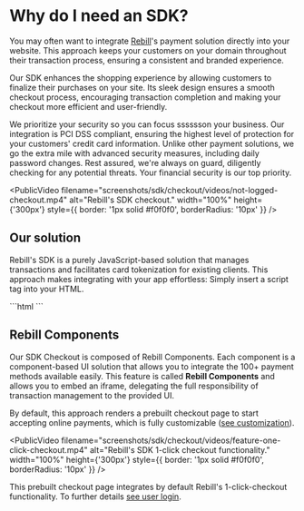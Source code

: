 
# Why do I need an SDK?

You may often want to integrate [Rebill](https://rebill.com/)'s payment solution directly into your website. This approach keeps your customers on your domain throughout their transaction process, ensuring a consistent and branded experience.

Our SDK enhances the shopping experience by allowing customers to finalize their purchases on your site. Its sleek design ensures a smooth checkout process, encouraging transaction completion and making your checkout more efficient and user-friendly.

We prioritize your security so you can focus sssssson your business. Our integration is PCI DSS compliant, ensuring the highest level of protection for your customers' credit card information. Unlike other payment solutions, we go the extra mile with advanced security measures, including daily password changes. Rest assured, we're always on guard, diligently checking for any potential threats. Your financial security is our top priority.

<PublicVideo
  filename="screenshots/sdk/checkout/videos/not-logged-checkout.mp4"
  alt="Rebill's SDK checkout."
  width="100%"
  height={'300px'}
  style={{ border: '1px solid #f0f0f0', borderRadius: '10px' }}
/>


## Our solution

Rebill's SDK is a purely JavaScript-based solution that manages transactions and facilitates card tokenization for existing clients. This approach makes integrating with your app effortless: Simply insert a script tag into your HTML.

<CodeGroup>
  ```html
  <script src="https://sdk.rebill.com/v3/rebill.js"></script>
  ```
</CodeGroup>

## **Rebill Components**

Our SDK Checkout is composed of Rebill Components. Each component is a component-based UI solution that allows you to integrate the 100+ payment methods available easily. This feature is called **Rebill Components** and allows you to embed an iframe, delegating the full responsibility of transaction management to the provided UI.

By default, this approach renders a prebuilt checkout page to start accepting online payments, which is fully customizable ([see customization](https://docs.rebill.com/sdk/checkout#display)).


<PublicVideo
  filename="screenshots/sdk/checkout/videos/feature-one-click-checkout.mp4"
  alt="Rebill's SDK 1-click checkout functionality."
  width="100%"
  height={'300px'}
  style={{ border: '1px solid #f0f0f0', borderRadius: '10px' }}
/>

This prebuilt checkout page integrates by default Rebill's 1-click-checkout functionality. To further details [see user login](https://docs.rebill.com/sdk/checkout#user-login).
